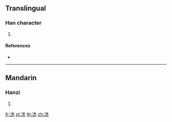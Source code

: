 {{character info/new}}
==Translingual==

===Han character===
{{Han char|rn=85|rad=水|as=10|sn=13|four=38131|canj=ETGF|ids=⿰氵羔}}

# {{defn|Han|sort=水10}}

====References====
* {{Han ref|kx=0639.200|dkj=17930|dj=1046.120|hdz=31707.030|uh=6E94|ud=28308|bh=DE4A|bd=56906}}

----

==Mandarin==

===Hanzi===
{{cmn-hanzi|pin=[[kài]] ([[kai4]]), [[yǎo]] ([[yao3]])|wg=k'ai<sup>4</sup>, yao<sup>3</sup>}}

# {{defn|lang=cmn|sort=水10}}

[[fr:溔]]
[[pl:溔]]
[[th:溔]]
[[zh:溔]]